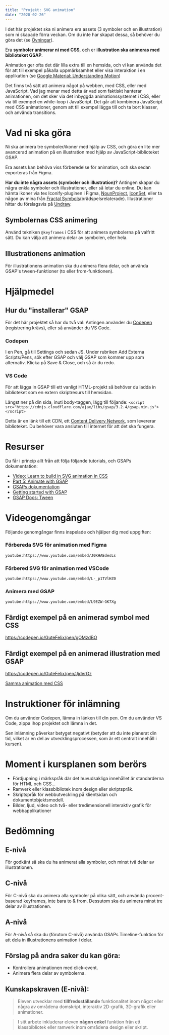 ```yaml
---
title: "Projekt: SVG animation"
date: "2020-02-26"
---
```


I det här projektet ska ni animera era assets (3 symboler och en illustration) som ni skapade förra veckan. Om du inte har skapat dessa, så behöver du göra det (se [Övningar](https://guteteknik.netlify.com/webb2/svg/ovningar/)).

Era **symboler animerar ni med CSS**, och er **illustration ska animeras med biblioteket GSAP**.

Animation ger ofta det där lilla extra till en hemsida, och vi kan använda det för att till exempel påkalla uppmärksamhet eller visa interaktion i en applikation (se [Google Material: Understanding Motion](https://material.io/design/motion/))

Det finns två sätt att animera något på webben, med CSS, eller med JavaScript. Vad jag menar med detta är vad som faktiskt hanterar animationen, om det sker via det inbyggda animationssystemet i CSS, eller via till exempel en while-loop i JavaScript.
Det går att kombinera JavaScript med CSS animationer, genom att till exempel lägga till och ta bort klasser, och använda transitions.


# Vad ni ska göra

Ni ska animera tre symboler/ikoner med hjälp av CSS, och göra en lite mer avancerad animation på en illustration med hjälp av JavaScript-biblioteket GSAP.

Era assets kan behöva viss förberedelse för animation, och ska sedan exporteras från Figma.

**Har du inte några assets (symboler och illustration)?** Antingen skapar du några enkla symboler och illustrationer, eller så letar du online. Du kan hämta ikoner via tex Iconify-pluginen i Figma, [NounProject](https://thenounproject.com/), [IconSet](https://iconset.io/icons), eller ta någon av mina från [Fractal Symbols](http://fractalsymbols.com/)(brädspelsrelaterade).
Illustrationer hittar du förslagsvis på [Undraw](https://undraw.co/illustrations).

## Symbolernas CSS animering

Använd tekniken `@keyframes` i CSS för att animera symbolerna på valfritt sätt. Du kan välja att animera delar av symbolen, eller hela.

## Illustrationens animation

För illustrationens animation ska du animera flera delar, och använda GSAP's tween-funktioner (to eller from-funktionen).

<span class="hjalpmedel"></span>

# Hjälpmedel

## Hur du "installerar" GSAP

För det här projektet så har du två val: Antingen använder du [Codepen](https://codepen.io/pen) (registrering krävs), eller så använder du VS Code.

### Codepen

I en Pen, gå till Settings och sedan JS. Under rubriken Add Externa Scripts/Pens, sök efter GSAP och välj GSAP som kommer upp som alternativ. Klicka på Save & Close, och så är du redo.

### VS Code

För att lägga in GSAP till ett vanligt HTML-projekt så behöver du ladda in biblioteket som en extern skriptresurs till hemsidan.

Längst ner på din sida, inuti body-taggen, lägg till följande: `<script src="https://cdnjs.cloudflare.com/ajax/libs/gsap/3.2.4/gsap.min.js"></script>`

Detta är en länk till ett CDN, ett [Content Delivery Network](https://www.ipeer.se/fordelar-cdn.php), som levererar biblioteket. Du behöver vara ansluten till internet för att det ska fungera.



# Resurser

Du får i princip allt från att följa följande tutorials, och GSAPs dokumentation:

- [Video: Learn to build in SVG animation in CSS](https://www.youtube.com/watch?v=gWai7fYp9PY)
- [Part 5: Animate with GSAP](https://www.youtube.com/watch?v=4XJ8yS0zpa4)
- [GSAPs dokumentation](https://greensock.com/docs/)
- [Getting started with GSAP](https://greensock.com/get-started/)
- [GSAP Docs: Tween](https://greensock.com/docs/v3/GSAP/Tween)



# Videogenomgångar

Följande genomgångar finns inspelade och hjälper dig med uppgiften:

### Förbereda SVG för animation med Figma

`youtube:https://www.youtube.com/embed/J0KHAEdesLs`

### Förbered SVG för animation med VSCode

`youtube:https://www.youtube.com/embed/L-_p1TVlHZ0`

### Animera med GSAP

`youtube:https://www.youtube.com/embed/L9EZW-GK7Xg`

## Färdigt exempel på en animerad symbol med CSS

https://codepen.io/GuteFelix/pen/gOMzdBO

## Färdigt exempel på en animerad illustration med GSAP

https://codepen.io/GuteFelix/pen/JjderGz

[Samma animation med CSS](https://codepen.io/GuteFelix/pen/oNXarww)



# Instruktioner för inlämning

Om du använder Codepen, lämna in länken till din pen. Om du använder VS Code, zippa ihop projektet och lämna in det.

Sen inlämning påverkar betyget negativt (betyder att du inte planerat din tid, vilket är en del av utvecklingsprocessen, som är ett centralt innehåll i kursen).

# Moment i kursplanen som berörs

- Fördjupning i märkspråk där det huvudsakliga innehållet är standarderna för HTML och CSS...
- Ramverk eller klassbibliotek inom design eller skriptspråk.
- Skriptspråk för webbutveckling på klientsidan och dokumentobjektsmodell.
- Bilder, ljud, video och två- eller tredimensionell interaktiv grafik för webbapplikationer

# Bedömning

## E-nivå

För godkänt så ska du ha animerat alla symboler, och minst två delar av illustrationen.

## C-nivå

För C-nivå ska du animera alla symboler på olika sätt, och använda procent-baserad keyframes, inte bara to & from.
Dessutom ska du animera minst tre delar av illustrationen.

## A-nivå

För A-nivå så ska du (förutom C-nivå) använda GSAPs Timeline-funktion för att dela in illustrationens animation i delar.

## Förslag på andra saker du kan göra:

- Kontrollera animationen med click-event.
- Animera flera delar av symbolerna.

## Kunskapskraven (E-nivå):

> Eleven utvecklar med **tillfredsställande** funktionalitet inom något eller några av områdena domskript, interaktiv 2D-grafik, 3D-grafik eller animationer.

> I sitt arbete inkluderar eleven **någon enkel** funktion från ett klassbibliotek eller ramverk inom områdena design eller skript.
